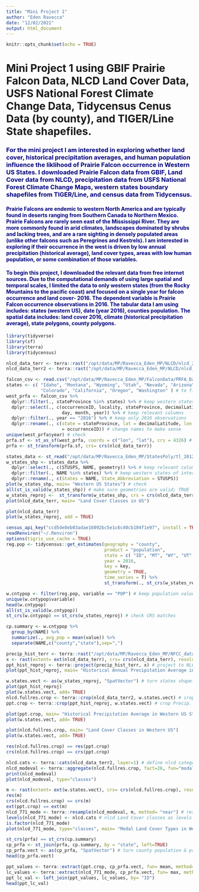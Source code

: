 ```yaml
---
title: "Mini Project 1"
author: "Eden Ravecca"
date: "12/02/2021"
output: html_document
---
```


```r
knitr::opts_chunk$set(echo = TRUE)
```
# Mini Project 1 using GBIF Prairie Falcon Data, NLCD Land Cover Data, USFS National Forest Climate Change Data, Tidycensus Cenus Data (by county), and TIGER/Line State shapefiles.  

### <span style="color: navy;"> For the mini project I am interested in exploring whether land cover, historical precipitation averages, and human population influence the liklihood of Prairie Falcon occurrence in Western US States. I downloaded Prairie Falcon data from GBIF, Land Cover data from NLCD, precipitation data from USFS National Forest Climate Change Maps, western states boundary shapefiles from TIGER/Line, and census data from Tidycensus.</span>

#### <span style="color: navy;"> Prairie Falcons are endemic to western North America and are typically found in deserts ranging from Southern Canada to Northern Mexico. Prairie Falcons are rarely seen east of the Mississippi River. They are more commonly found in arid climates, landscapes dominated by shrubs and lacking trees, and are a rare sighting in densely populated areas (unlike other falcons such as Peregrines and Kestrels). I am interested in exploring if their occurrence in the west is driven by low annual precipitation (historical average), land cover types, areas with low human population, or some combination of those variables.</span>    

#### <span style="color: navy;">To begin this project, I downloaded the relevant data from free internet sources. Due to the computational demands of using large spatial and temporal scales, I limited the data to only western states (from the Rocky Mountains to the pacific coast) and focused on a single year for falcon occurrence and land cover- 2016. The dependent variable is Prairie Falcon occurrence observations in 2016. The tabular data I am using includes: states (western US), date (year 2016), counties population. The spatial data includes: land cover 2016, climate (historical precipitation average), state polygons, county polygons.</span>    

```r
library(tidyverse)
library(sf)
library(terra)
library(tidycensus)
```

```r
nlcd_data_terr <- terra::rast("/opt/data/MP/Ravecca_Eden_MP/NLCD/nlcd_2016_land_cover_l48_20210604.img") 
nlcd_data_terr2 <- terra::rast("/opt/data/MP/Ravecca_Eden_MP/NLCD/nlcd_2016_land_cover_l48_20210604.img") 
```

```r
falcon_csv <- read.csv("/opt/data/MP/Ravecca_Eden_MP/FalconData/PRFA_Data.csv")
states <- c( "Idaho", "Montana", "Wyoming", "Utah", "Nevada", "Arizona", "New Mexico", 
             "Colorado", "California", "Oregon", "Washington" ) # to filter states of interest at once
west_prfa <- falcon_csv %>% 
  dplyr::filter(., stateProvince %in% states) %>% # keep western states
  dplyr::select(., c(occurrenceID, locality, stateProvince, decimalLatitude, decimalLongitude, eventDate,
                     day, month, year)) %>% # keep relevant columns
  dplyr::filter(., year == "2016") %>% # keep only 2016 observations
  dplyr::rename(., c(state = stateProvince, lat = decimalLatitude, lon = decimalLongitude, date = eventDate, ID
                     = occurrenceID)) # change names to make sense
unique(west_prfa$year) # check
prfa.sf <- st_as_sf(west_prfa, coords = c("lon", "lat"), crs = 4326) # convert prfa gps points to sf object
prfa <- st_transform(prfa.sf, crs= crs(nlcd_data_terr))
```

```r
states_data <- st_read("/opt/data/MP/Ravecca_Eden_MP/StatesPoly/tl_2012_us_state/tl_2012_us_state.shp")
w_states_shp <- states_data %>%
  dplyr::select(., c(STUSPS, NAME, geometry)) %>% # keep relevant columns
  dplyr::filter(., NAME %in% states) %>% # keep western states of interest
  dplyr::rename(., c(States = NAME, State_Abbreviation = STUSPS))
plot(w_states_shp, main= "Western US States") # check
all(st_is_valid(w_states_shp)) # make sure geometries are valid; TRUE
w_states_reproj <-  st_transform(w_states_shp, crs = crs(nlcd_data_terr)) # reproject states polys to match NLCD data
plot(nlcd_data_terr, main= "Land Cover Classes in US")
```

```r
plot(nlcd_data_terr)
plot(w_states_reproj, add = TRUE)
```

```r
census_api_key("ccd5de8eb03adae16092bc5e1c6c40cb104f1e97", install = TRUE, overwrite = TRUE)
readRenviron("~/.Renviron")
options(tigris_use_cache = TRUE)
reg.pop <- tidycensus::get_estimates(geography = "county",
                                     product = "population",
                                     state = c( "ID", "MT", "WY", "UT", "NV", "AZ", "NM", "CO", "OR", "WA", "CA" ), 
                                     year = 2016,
                                     key = key,
                                     geometry = TRUE,
                                     time_series = T) %>%
                                     st_transform(., st_crs(w_states_reproj))

w.cntypop <- filter(reg.pop, variable == "POP") # keep population value only (remove density)
unique(w.cntypop$variable)
head(w.cntypop)
all(st_is_valid(w.cntypop))
st_crs(w.cntypop) == st_crs(w_states_reproj) # check CRS matches
```

```r
cp.summary <- w.cntypop %>% 
  group_by(NAME) %>% 
  summarize(., avg_pop = mean(value)) %>%
  separate(NAME,c("county","state"),sep=",")
```

```r
precip_hist_terr <- terra::rast("/opt/data/MP/Ravecca_Eden_MP/NFCC_data/Ppt_annual_historical/Ppt_annual_historical.tif") 
x <- rast(extent= ext(nlcd_data_terr), crs= crs(nlcd_data_terr), resolution= 771)
ppt_hist_reproj <- terra::project(precip_hist_terr, x) # project to NLCD crs
plot(ppt_hist_reproj, main= "Historical Annual Precipitation Average in US")
```

```r
w.states.vect <- as(w_states_reproj, "SpatVector") # turn states shapefiles into SpatVector for cropping (in Terra)
plot(ppt_hist_reproj)
plot(w.states.vect, add= TRUE)
nlcd.fullres.crop <- terra::crop(nlcd_data_terr2, w.states.vect) # crop NLCD full res SpatRaster to States poly
ppt.crop <- terra::crop(ppt_hist_reproj, w.states.vect) # crop Precip. SpatRaster to States poly
```

```r
plot(ppt.crop, main= "Historical Precipitation Average in Western US States")
plot(w.states.vect, add= TRUE)
```

```r
plot(nlcd.fullres.crop, main= "Land Cover Classes in Western US")
plot(w.states.vect, add= TRUE)
```

```r
res(nlcd.fullres.crop) == res(ppt.crop)
crs(nlcd.fullres.crop) == crs(ppt.crop)
```

```r
nlcd.cats <- terra::cats(nlcd_data_terr2, layer=1) # define nlcd categories
nlcd_modeval <- terra::aggregate(nlcd.fullres.crop, fact=26, fun="modal") # aggregate to 780 m resolution and assign modal value from NLCD classes
print(nlcd_modeval)
plot(nlcd_modeval, type="classes")
```

```r
m <- rast(extent= ext(w.states.vect), crs= crs(nlcd.fullres.crop), resolution= 771) # blank raster for template
res(m)
crs(nlcd.fullres.crop) == crs(m)
ext(ppt.crop) == ext(m)
nlcd_771_mode <- terra::resample(nlcd_modeval, m, method= "near") # resample to 771 m resolution and assign NLCD value based on "nearest neighbor"
levels(nlcd_771_mode) <- nlcd.cats # nlcd Land Cover classes as levels
is.factor(nlcd_771_mode)
plot(nlcd_771_mode, type="classes", main= "Modal Land Cover Types in Western US States 771x771 km")
```

```r
st_crs(prfa) == st_crs(cp.summary)
cp_prfa <- st_join(prfa, cp.summary, by = "state", left=TRUE)
cp_prfa.vect <- as(cp_prfa, "SpatVector") # turn county population & prfa data into SpatVector for rasterize (in Terra)
head(cp_prfa.vect)
```

```r
ppt_values <- terra::extract(ppt.crop, cp_prfa.vect, fun= mean, method= "bilinear", na.rm=T)
lc_values <- terra::extract(nlcd_771_mode, cp_prfa.vect, fun= max, method= "simple", na.rm=T)
ppt_lc_val <- left_join(ppt_values, lc_values, by= "ID")
head(ppt_lc_val)
```




























